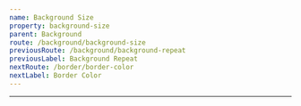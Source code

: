 ```yaml
---
name: Background Size
property: background-size
parent: Background
route: /background/background-size
previousRoute: /background/background-repeat
previousLabel: Background Repeat
nextRoute: /border/border-color
nextLabel: Border Color
---
```


<UtilityInfo pattern="bg-{auto|cover|contain}" />

---

<Grid minWidth="200px">
  <InfoBox pattern="bg-auto">
    <Box
      className="h-32 rounded bg-auto"
      style={{
        backgroundImage:
          "url(https://images.unsplash.com/photo-1453872302360-eed3c5f8ff66?ixlib=rb-1.2.1&q=80&fm=jpg&crop=entropy&cs=tinysrgb&w=1080&fit=max&ixid=eyJhcHBfaWQiOjF9)",
      }}
    />
  </InfoBox>
  <InfoBox pattern="bg-cover">
    <Box
      className="h-32 rounded bg-cover"
      style={{
        backgroundImage:
          "url(https://images.unsplash.com/photo-1453872302360-eed3c5f8ff66?ixlib=rb-1.2.1&q=80&fm=jpg&crop=entropy&cs=tinysrgb&w=1080&fit=max&ixid=eyJhcHBfaWQiOjF9)",
      }}
    />
  </InfoBox>
  <InfoBox pattern="bg-contain">
    <Box
      className="h-32 rounded bg-contain"
      style={{
        backgroundImage:
          "url(https://images.unsplash.com/photo-1453872302360-eed3c5f8ff66?ixlib=rb-1.2.1&q=80&fm=jpg&crop=entropy&cs=tinysrgb&w=1080&fit=max&ixid=eyJhcHBfaWQiOjF9)",
      }}
    />
  </InfoBox>
</Grid>
